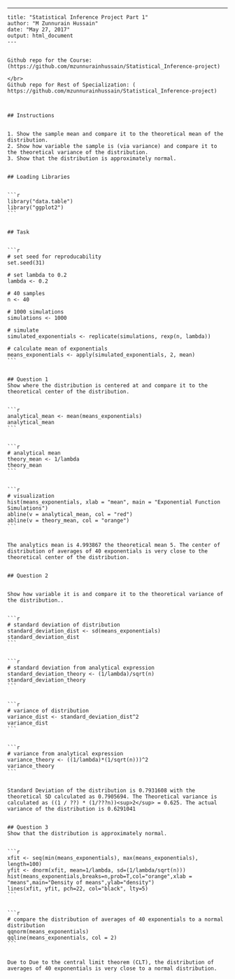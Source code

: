 ---
	title: "Statistical Inference Project Part 1"
	author: "M Zunnurain Hussain"
	date: "May 27, 2017"
	output: html_document
	---
	

	Github repo for the Course: (https://github.com/mzunnurainhussain/Statistical_Inference-project)

	</br>
	Github repo for Rest of Specialization: ( https://github.com/mzunnurainhussain/Statistical_Inference-project)

	

	## Instructions
	

	1. Show the sample mean and compare it to the theoretical mean of the distribution.
	2. Show how variable the sample is (via variance) and compare it to the theoretical variance of the distribution.
	3. Show that the distribution is approximately normal.
	

	## Loading Libraries
	

	```r
	library("data.table")
	library("ggplot2")
	```
	

	## Task
	

	```r
	# set seed for reproducability
	set.seed(31)
	
	# set lambda to 0.2
	lambda <- 0.2
	
	# 40 samples
	n <- 40
	
	# 1000 simulations
	simulations <- 1000
	
	# simulate
	simulated_exponentials <- replicate(simulations, rexp(n, lambda))
	
	# calculate mean of exponentials
	means_exponentials <- apply(simulated_exponentials, 2, mean)
	```
	

	## Question 1
	Show where the distribution is centered at and compare it to the theoretical center of the distribution.
	

	```r
	analytical_mean <- mean(means_exponentials)
	analytical_mean
	```
	

	```r
	# analytical mean
	theory_mean <- 1/lambda
	theory_mean
	```
	

	```r
	# visualization
	hist(means_exponentials, xlab = "mean", main = "Exponential Function Simulations")
	abline(v = analytical_mean, col = "red")
	abline(v = theory_mean, col = "orange")
	```
	

	The analytics mean is 4.993867 the theoretical mean 5. The center of distribution of averages of 40 exponentials is very close to the theoretical center of the distribution.
	

	## Question 2
	

	Show how variable it is and compare it to the theoretical variance of the distribution.. 
	

	```r
	# standard deviation of distribution
	standard_deviation_dist <- sd(means_exponentials)
	standard_deviation_dist
	```
	

	```r
	# standard deviation from analytical expression
	standard_deviation_theory <- (1/lambda)/sqrt(n)
	standard_deviation_theory
	```
	

	```r
	# variance of distribution
	variance_dist <- standard_deviation_dist^2
	variance_dist
	```
	

	```r
	# variance from analytical expression
	variance_theory <- ((1/lambda)*(1/sqrt(n)))^2
	variance_theory
	```
	

	Standard Deviation of the distribution is 0.7931608 with the theoretical SD calculated as 0.7905694. The Theoretical variance is calculated as ((1 / ??) * (1/???n))<sup>2</sup> = 0.625. The actual variance of the distribution is 0.6291041
	

	## Question 3
	Show that the distribution is approximately normal.
	

	```r
	xfit <- seq(min(means_exponentials), max(means_exponentials), length=100)
	yfit <- dnorm(xfit, mean=1/lambda, sd=(1/lambda/sqrt(n)))
	hist(means_exponentials,breaks=n,prob=T,col="orange",xlab = "means",main="Density of means",ylab="density")
	lines(xfit, yfit, pch=22, col="black", lty=5)
	```
	

	```r
	# compare the distribution of averages of 40 exponentials to a normal distribution
	qqnorm(means_exponentials)
	qqline(means_exponentials, col = 2)
	```
	

	Due to Due to the central limit theorem (CLT), the distribution of averages of 40 exponentials is very close to a normal distribution.

